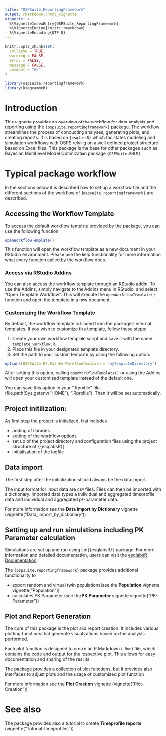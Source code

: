 ```yaml
---
title: "OSPSuite_ReportingFramework"
output: rmarkdown::html_vignette
vignette: >
  %\VignetteIndexEntry{OSPSuite_ReportingFramework}
  %\VignetteEngine{knitr::rmarkdown}
  %\VignetteEncoding{UTF-8}
---
```


```r
knitr::opts_chunk$set(
  collapse = TRUE,
  warning = FALSE,
  error = FALSE,
  message = FALSE,
  comment = "#>"
)
```

```r
library(ospsuite.reportingframework)
library(DiagrammeR)
```

# Introduction

This vignette provides an overview of the workflow for data analysis and reporting using the `{ospsuite.reportingframework}` package. The workflow streamlines the process of conducting analyses, generating plots, and creating reports.
It is based on `{esqlabsR}` which facilitates modeling and simulation workflows with OSPS relying on a well defined project structure based on Excel files.
This package is the base for other packages such as Bayesian MultiLevel Model Optimization package `{OSPSuite.BMLM}`

# Typical package workflow

In the sections below it is described how to set up a workflow file and the different sections of the workflow  of `{ospsuite.reportingframework}` are described. 


## Accessing the Workflow Template

To access the default workflow template provided by the package, you can use the following function:

```r
openWorkflowTemplate()
```

 This function will open the workflow template as a new document in your RStudio environment.
 Please use the help functionality for more information what every function called by the workflow does.

### Access via RStudio Addins

You can also access the workflow template through an RStudio addin. 
To use the Addins, simply navigate to the Addins menu in RStudio, and select "Open Template Workflow". This will execute the `openWorkflowTemplate()` function and open the template in a new document.

### Customizing the Workflow Template

By default, the workflow template is loaded from the package's internal templates. If you wish to customize this template, follow these steps:

1. Create your own workflow template script and save it with the name `template_workflow.R`.
2. Place this file in your designated template directory.
3. Set the path to your custom template by using the following option:

```r
options(OSPSuite.RF.PathForWorkflowTemplate = "myTemplateDirectory")
```

After setting this option, calling `openWorkflowTemplate()` or using the Addins will open your customized template instead of the default one.

You can save this option in your ".Rprofile" file. (file.path(Sys.getenv("HOME"), ".Rprofile"). Then it will be set automatically.


## Project initilization:

As first step the project is initialized, that includes 

- adding of  libraries
- setting of the  workflow options
- set up of the project directory and configuration files using the project structure of `{`{esqlabsR}`}`
- initialisation of the logfile

## Data import

The first step after the initialization should always be the data import.

The input format for input data are csv files. Files can then be imported with a dictionary.
Imported data types a individual and aggregated timeprofile data and individual and aggregated pk-parameter data.

For more information see the **Data Import by Dictionary** vignette (vignette("Data_import_by_dictionary"))

## Setting up and run simulations including PK Parameter calculation

Simulations are set up and run using the`{`{esqlabsR}`}` package.
For more information and detailed documentation, users can visit the [esqlabsR Documentation](https://esqlabs.github.io/esqlabsR/).

The `{ospsuite.reportingframework}`  package provides additional functionality to 

- export random and virtual twin populations(see the **Population** vignette vignette("Population"))
- calculates PK Parameter (see the **PK Parameter** vignette vignette("PK-Parameter"))
 

## Plot and Report Generation

The core of this package is the plot and report creation.
It includes various plotting functions that generate visualizations based on the analysis performed. 

Each plot function is designed to create an R Markdown (`.Rmd`) file, which contains the code and output for the respective plot. This allows for easy documentation and sharing of the results.

The package provides a collection of plot functions, but it provides also interfaces to adjust plots and the usage of customized plot function

For more information see the **Plot Creation** vignette (vignette("Plot-Creation"))

# See also

The package provides also a tutorial to create **Timeprofile reports** (vignette("Tutorial-timeprofiles"))







